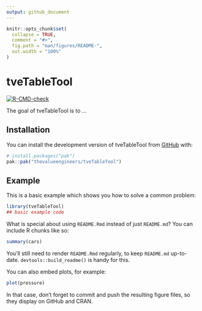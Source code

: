 ```yaml
---
output: github_document
---
```


<!-- README.md is generated from README.Rmd. Please edit that file -->

```r
knitr::opts_chunk$set(
  collapse = TRUE,
  comment = "#>",
  fig.path = "man/figures/README-",
  out.width = "100%"
)
```

# tveTableTool

<!-- badges: start -->
[![R-CMD-check](https://github.com/thevalueengineers/tveTableTool/actions/workflows/R-CMD-check.yaml/badge.svg)](https://github.com/thevalueengineers/tveTableTool/actions/workflows/R-CMD-check.yaml)
<!-- badges: end -->

The goal of tveTableTool is to ...

## Installation

You can install the development version of tveTableTool from [GitHub](https://github.com/) with:

``` r
# install.packages("pak")
pak::pak("thevalueengineers/tveTableTool")
```

## Example

This is a basic example which shows you how to solve a common problem:

```r
library(tveTableTool)
## basic example code
```

What is special about using `README.Rmd` instead of just `README.md`? You can include R chunks like so:

```r
summary(cars)
```

You'll still need to render `README.Rmd` regularly, to keep `README.md` up-to-date. `devtools::build_readme()` is handy for this.

You can also embed plots, for example:

```r
plot(pressure)
```

In that case, don't forget to commit and push the resulting figure files, so they display on GitHub and CRAN.
